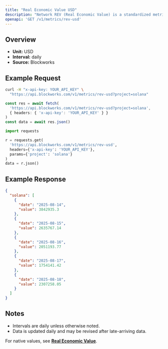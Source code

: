 ```yaml
---
title: "Real Economic Value USD"
description: "Network REV (Real Economic Value) is a standardized metric that tracks blockchain value accrual generated by user activity. REV consists of both in-protocol transaction fees and out-of-protocol tips that users pay for transaction execution, so it measures the monetary demand to transact onchain."
openapi: 'GET /v1/metrics/rev-usd'
---
```


## Overview

- **Unit:** USD
- **Interval:** daily
- **Source:** Blockworks

## Example Request

<CodeGroup>

```bash cURL
curl -H "x-api-key: YOUR_API_KEY" \
  "https://api.blockworks.com/v1/metrics/rev-usd?project=solana"
```

```typescript TypeScript
const res = await fetch(
  'https://api.blockworks.com/v1/metrics/rev-usd?project=solana',
  { headers: { 'x-api-key': 'YOUR_API_KEY' } }
)
const data = await res.json()
```

```python Python
import requests

r = requests.get(
  'https://api.blockworks.com/v1/metrics/rev-usd',
  headers={'x-api-key': 'YOUR_API_KEY'},
  params={'project': 'solana'}
)
data = r.json()
```

</CodeGroup>

## Example Response

```json
{
  "solana": [
    {
      "date": "2025-08-14",
      "value": 3842935.3
    },
    {
      "date": "2025-08-15",
      "value": 2635767.14
    },
    {
      "date": "2025-08-16",
      "value": 2051193.77
    },
    {
      "date": "2025-08-17",
      "value": 1754141.42
    },
    {
      "date": "2025-08-18",
      "value": 2307258.05
    }
  ]
}
```

## Notes
- Intervals are daily unless otherwise noted.
- Data is updated daily and may be revised after late-arriving data.


<Note>For native values, see **[Real Economic Value](./rev)**.</Note>